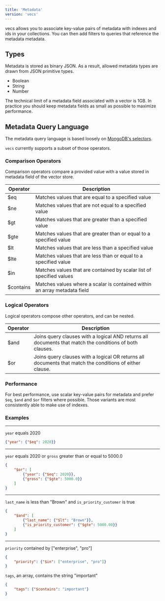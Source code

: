 ```yaml
---
title: 'Metadata'
version: 'vecs'
---
```


vecs allows you to associate key-value pairs of metadata with indexes and ids in your collections.
You can then add filters to queries that reference the metadata metadata.

## Types
Metadata is stored as binary JSON. As a result, allowed metadata types are drawn from JSON primitive types.

- Boolean
- String
- Number

The technical limit of a metadata field associated with a vector is 1GB.
In practice you should keep metadata fields as small as possible to maximize performance.

## Metadata Query Language

The metadata query language is based loosely on [MongoDB's selectors](https://www.mongodb.com/docs/manual/reference/operator/query/).

`vecs` currently supports a subset of those operators.


### Comparison Operators

Comparison operators compare a provided value with a value stored in metadata field of the vector store.

| Operator  | Description |
| --------- | ----------- |
| $eq       | Matches values that are equal to a specified value |
| $ne       | Matches values that are not equal to a specified value |
| $gt       | Matches values that are greater than a specified value |
| $gte      | Matches values that are greater than or equal to a specified value |
| $lt       | Matches values that are less than a specified value |
| $lte      | Matches values that are less than or equal to a specified value |
| $in       | Matches values that are contained by scalar list of specified values |
| $contains | Matches values where a scalar is contained within an array metadata field |


### Logical Operators

Logical operators compose other operators, and can be nested.

| Operator  | Description |
| --------- | ----------- |
| $and      |  Joins query clauses with a logical AND returns all documents that match the conditions of both clauses. |
| $or       |  Joins query clauses with a logical OR returns all documents that match the conditions of either clause. |


### Performance

For best performance, use scalar key-value pairs for metadata and prefer `$eq`, `$and` and `$or` filters where possible.
Those variants are most consistently able to make use of indexes.



### Examples

---

`year` equals 2020

```json
{"year": {"$eq": 2020}}
```

---

`year` equals 2020 or `gross` greater than or equal to 5000.0

```json
{
    "$or": [
        {"year": {"$eq": 2020}},
        {"gross": {"$gte": 5000.0}}
    ]
}
```

---

`last_name` is less than "Brown" and `is_priority_customer` is true

```json
{
    "$and": [
        {"last_name": {"$lt": "Brown"}},
        {"is_priority_customer": {"$gte": 5000.00}}
    ]
}
```

---

`priority` contained by ["enterprise", "pro"]

```json
{
    "priority": {"$in": ["enterprise", "pro"]}
}
```

`tags`, an array, contains the string "important"

```json
{
    "tags": {"$contains": "important"}
}
```
